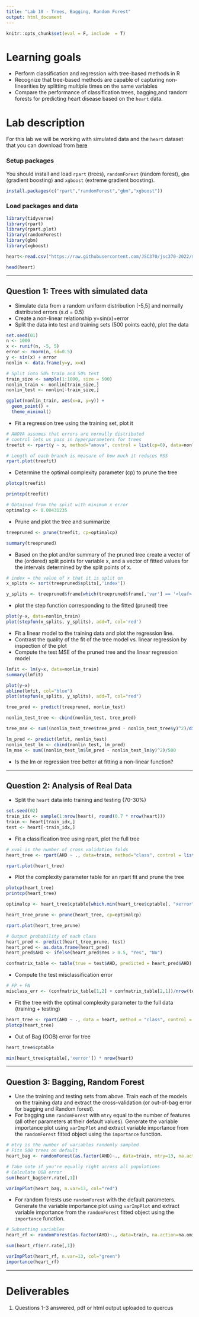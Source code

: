 ```yaml
---
title: "Lab 10 - Trees, Bagging, Random Forest"
output: html_document
---
```


```r
knitr::opts_chunk$set(eval = F, include  = T)
```

# Learning goals

- Perform classification and regression with tree-based methods in R
- Recognize that tree-based methods are capable of capturing non-linearities by splitting multiple times on the same variables
- Compare the performance of classification trees, bagging,and random forests for predicting heart disease based on the ``heart`` data.

# Lab description

For this lab we will be working with simulated data and the `heart` dataset that you can download from [here](https://github.com/JSC370/jsc370-2022/blob/main/data/heart/heart.csv)


### Setup packages

You should install and load `rpart` (trees), `randomForest` (random forest), `gbm` (gradient boosting) and `xgboost` (extreme gradient boosting).


```r
install.packages(c("rpart","randomForest","gbm","xgboost"))
```

### Load packages and data
```r
library(tidyverse)
library(rpart)
library(rpart.plot)
library(randomForest)
library(gbm)
library(xgboost)

heart<-read.csv("https://raw.githubusercontent.com/JSC370/jsc370-2022/main/data/heart/heart.csv")

head(heart)
```


---

## Question 1: Trees with simulated data

- Simulate data from a random uniform distribution [-5,5] and normally distributed errors (s.d = 0.5)
- Create a non-linear relationship y=sin(x)+error
- Split the data into test and training sets (500 points each), plot the data

```r
set.seed(01)
n <- 1000
x <- runif(n, -5, 5)
error <- rnorm(n, sd=0.5)
y <- sin(x) + error
nonlin <- data.frame(y=y, x=x)

# Split into 50% train and 50% test
train_size <- sample(1:1000, size = 500)
nonlin_train <- nonlin[train_size,]
nonlin_test <- nonlin[-train_size,]

ggplot(nonlin_train, aes(x=x, y=y)) + 
  geom_point() + 
  theme_minimal()
```

- Fit a regression tree using the training set, plot it

```r
# ANOVA assumes that errors are normally distributed
# control lets us pass in hyperparameters for trees
treefit <- rpart(y ~ x, method="anova", control = list(cp=0), data=nonlin_train)

# Length of each branch is measure of how much it reduces RSS
rpart.plot(treefit)
```

- Determine the optimal complexity parameter (cp) to prune the tree

```r
plotcp(treefit)

printcp(treefit)

# Obtained from the split with minimum x error
optimalcp <- 0.00431235
```

- Prune and plot the tree and summarize

```r
treepruned <- prune(treefit, cp=optimalcp)

summary(treepruned)
```

- Based on the plot and/or summary of the pruned tree create a vector of the (ordered) split points for variable x, and a vector of fitted values for the intervals determined by the split points of x.

```r
# index = the value of x that it is split on
x_splits <- sort(treepruned$splits[,'index'])

y_splits <- treepruned$frame[which(treepruned$frame[,'var'] == '<leaf>'), 'yval']

```
- plot the step function corresponding to the fitted (pruned) tree
```r
plot(y~x, data=nonlin_train)
plot(stepfun(x_splits, y_splits), add=T, col='red')
```

- Fit a linear model to the training data and plot the regression line. 
- Contrast the quality of the fit of the tree model vs. linear regression by inspection of the plot
- Compute the test MSE of the pruned tree and the linear regression model

```r
lmfit <- lm(y~x, data=nonlin_train)
summary(lmfit)

plot(y~x)
abline(lmfit, col="blue")
plot(stepfun(x_splits, y_splits), add=T, col="red")

tree_pred <- predict(treepruned, nonlin_test)

nonlin_test_tree <- cbind(nonlin_test, tree_pred)

tree_mse <- sum((nonlin_test_tree$tree_pred - nonlin_test_tree$y)^2)/dim(nonlin_test_tree)[1]

lm_pred <- predict(lmfit, nonlin_test)
nonlin_test_lm <- cbind(nonlin_test, lm_pred)
lm_mse <- sum((nonlin_test_lm$lm_pred - nonlin_test_lm$y)^2)/500
```
- Is the lm or regression tree better at fitting a non-linear function?

---

## Question 2: Analysis of Real Data

- Split the `heart` data into training and testing (70-30%)
```r
set.seed(02)
train_idx <- sample(1:nrow(heart), round(0.7 * nrow(heart)))
train <- heart[train_idx,]
test <- heart[-train_idx,]
```

- Fit a classification tree using rpart, plot the full tree
```r
# xval is the number of cross validation folds
heart_tree <- rpart(AHD ~ ., data=train, method="class", control = list(minsplit=10, minbucket=3, cp=0, xval=10))

rpart.plot(heart_tree)
```

- Plot the complexity parameter table for an rpart fit and prune the tree
```r
plotcp(heart_tree)
printcp(heart_tree)

optimalcp <- heart_tree$cptable[which.min(heart_tree$cptable[, "xerror"]), 'CP']

heart_tree_prune <- prune(heart_tree, cp=optimalcp)

rpart.plot(heart_tree_prune)
```

```r
# Output probability of each class
heart_pred <- predict(heart_tree_prune, test)
heart_pred <- as.data.frame(heart_pred)
heart_pred$AHD <- ifelse(heart_pred$Yes > 0.5, "Yes", "No")

confmatrix_table <- table(true = test$AHD, predicted = heart_pred$AHD)
```

- Compute the test misclassification error
```r
# FP + FN
misclass_err <- (confmatrix_table[1,2] + confmatrix_table[2,1])/nrow(test)
```

- Fit the tree with the optimal complexity parameter to the full data (training + testing)
```r
heart_tree <- rpart(AHD ~ ., data = heart, method = "class", control = list(cp = optimalcp))
plotcp(heart_tree)
```
 - Out of Bag (OOB) error for tree
 
```r
heart_tree$cptable

min(heart_tree$cptable[,'xerror']) * nrow(heart)
```

---

## Question 3: Bagging, Random Forest

- Use the training and testing sets from above. Train each of the models on the training data and extract the cross-validation (or out-of-bag error for bagging and Random forest). 
- For bagging use ``randomForest`` with ``mtry`` equal to the number of features (all other parameters at their default values). Generate the variable importance plot using ``varImpPlot`` and extract variable importance from the ``randomForest`` fitted object using the ``importance`` function.

```r
# mtry is the number of variables randomly sampled
# Fits 500 trees on default
heart_bag <- randomForest(as.factor(AHD)~., data=train, mtry=13, na.action=na.omit)

# Take note if you're equally right across all populations
# Calculate OOB error
sum(heart_bag$err.rate[,1])

varImpPlot(heart_bag, n.var=13, col="red")
```

- For random forests use ``randomForest`` with the default parameters. Generate the variable importance plot using ``varImpPlot`` and extract variable importance from the ``randomForest`` fitted object using the ``importance`` function.

```r
# Subsetting variables
heart_rf <- randomForest(as.factor(AHD)~., data=train, na.action=na.omit)

sum(heart_rf$err.rate[,1])

varImpPlot(heart_rf, n.var=13, col="green")
importance(heart_rf)
```

---


# Deliverables

1. Questions 1-3 answered, pdf or html output uploaded to quercus
